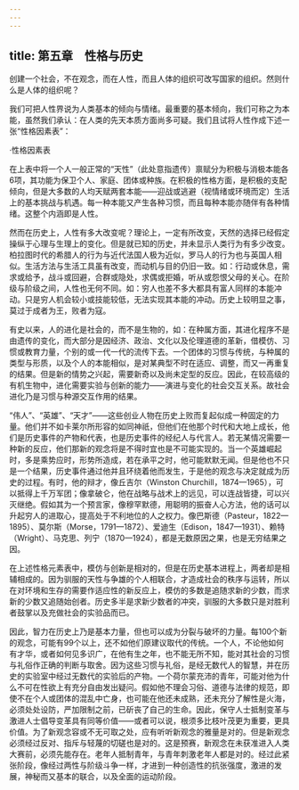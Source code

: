 ```yaml
---
---
---
```

title: 第五章　性格与历史
---




创建一个社会，不在观念，而在人性，而且人体的组织可改写国家的组织。然则什么是人体的组织呢？

我们可把人性界说为人类基本的倾向与情绪。最重要的基本倾向，我们可称之为本能，虽然我们承认：在人类的先天本质方面尚多可疑。我们且试将人性作成下述一张“性格因素表”：

·性格因素表





在上表中将一个人一般正常的“天性”（此处意指遗传）禀赋分为积极与消极本能各6项，其功能为保卫个人、家庭、团体或种族。在积极的性格方面，是积极的支配倾向，但是大多数的人均天赋两套本能——迎战或逃避（视情绪或环境而定）生活上的基本挑战与机遇。每一种本能又产生各种习惯，而且每种本能亦随伴有各种情绪。这整个内涵即是人性。

然而在历史上，人性有多大改变呢？理论上，一定有所改变，天然的选择已经假定操纵于心理与生理上的变化。但是就已知的历史，并未显示人类行为有多少改变。柏拉图时代的希腊人的行为与近代法国人极为近似，罗马人的行为也与英国人相似。生活方法与生活工具虽有改变，而动机与目的仍旧一致。如：行动或休息，需求或给予，战斗或回避，合群或隐处，求偶或拒婚，听从或怨恨父母的关心。在阶级与阶级之间，人性也无何不同。如：穷人也差不多大都具有富人同样的本能冲动。只是穷人机会较小或技能较低，无法实现其本能的冲动。历史上较明显之事，莫过于成者为王，败者为寇。

有史以来，人的进化是社会的，而不是生物的，如：在种属方面，其进化程序不是由遗传的变化，而大部分是因经济、政治、文化以及伦理道德的革新，借模仿、习惯或教育力量，个别的或一代一代的流传下去。一个团体的习惯与传统，与种属的类型与形质，以及个人的本能相似，是对某典型不时在适应、调整，而又一再重复的结果。但是新的情势之兴起，需要新奇以及尚未定型的反应。因此，在较高级的有机生物中，进化需要实验与创新的能力——演进与变化的社会交互关系。故社会进化乃是习惯与种源交互作用的结果。

“伟人”、“英雄”、“天才”——这些创业人物在历史上败而复起似成一种固定的力量。他们并不如卡莱尔所形容的如同神祇，但他们在他那个时代和大地上成长，他们是历史事件的产物和代表，也是历史事件的经纪人与代言人。若无某情况需要一种新的反应，他们那新的观念将是不得时宜也是不可能实现的。当一个英雄崛起时，多是乘势应时，形势所造成，若在承平之时，他可能默默无闻。但是他也不只是一个结果，历史事件通过他并且环绕着他而发生，于是他的观念与决定就成为历史的过程。有时，他的辩才，像丘吉尔（Winston Churchill，1874—1965），可以抵得上千万军团；像拿破仑，他在战略与战术上的远见，可以连战皆捷，可以兴灭继绝。假如其为一个预言家，像穆罕默德，用聪明的振奋人心方法，他的话可以升起穷人的进取心，提高处于不利地位的人之权力。像巴斯德（Pasteur，1822—1895）、莫尔斯（Morse，1791—1872）、爱迪生（Edison，1847—1931）、赖特（Wright）、马克思、列宁（1870—1924），都是无数原因之果，也是无穷结果之因。

在上述性格元素表中，模仿与创新是相对的，但是在历史基本进程上，两者却是相辅相成的。因为驯服的天性与争雄的个人相联合，才造成社会的秩序与运转，所以在对环境和生存的需要作适应性的新反应上，模仿的多数是追随求新的少数，而求新的少数又追随始创者。历史多半是求新少数者的冲突，驯服的大多数只是对胜利者鼓掌以及充做社会的实验品而已。

因此，智力在历史上乃是基本力量，但也可以成为分裂与破坏的力量。每100个新的观念，可能有99个以上，还不如他们原建议取代的传统。一个人，不论他如何有才华，或者如何见多识广，在他有生之年，也不能无所不知，能对其社会的习惯与礼俗作正确的判断与取舍。因为这些习惯与礼俗，是经无数代人的智慧，并在历史的实验室中经过无数代的实验后的产物。一个荷尔蒙充沛的青年，可能对他为什么不可在性欲上有充分自由发出疑问。假如他不理会习俗、道德与法律的规范，即使不在个人或团体的混乱中亡身，也可能在他还未成熟，还未充分了解性是火海，必须处处设防，严加限制之前，已斫丧了自己的生命。因此，保守人士抵制变革与激进人士倡导变革具有同等价值——或者可以说，根须多比枝叶茂更为重要，更具价值。为了新观念容或不无可取之处，应有听听新观念的雅量是对的。但是新观念必须经过反对、指斥与轻蔑的切磋也是对的。这是预赛，新观念在未获准进入人类大赛前，必须先能存在。老年人抵制青年，与青年刺激老年人都是对的。经过此紧张阶段，像经过两性与阶级斗争一样，才进到一种创造性的抗张强度，激进的发展，神秘而又基本的联合，以及全面的运动阶段。